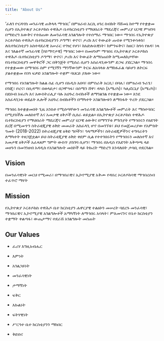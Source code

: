 ```yaml
---
title: "About Us"
---
```



‘ፈለገ ዮርዳኖስ መንፈሳዊ ጠቅላላ ማኅበር’ በምዕራብ አርሲ ሀገረ ስብከት ሻሸመኔ ከተማ የተቋቋመ ሲሆን በኢትዮጵያ ኦርቶዶክስ ተዋሕዶ ቤተክርስቲያን የማህበራት ማደራጃና መምሪያ ህጋዊ ምዝገባ በማድረግ እውቅና የተሰጠው ለመንፈሳዊ አገልግሎት የተሰማራ ማኅበር ነው። ማኅበሩ የኢትዮጵያ ኦርቶዶክስ ተዋሕዶ ቤተክርስቲያንን ዶግማ፣ ቀኖና፣ ታሪክ እና ትውፊት ጠብቆ የሚንቀሳቀስ፣ ለቤተክርስቲያን አስተዳደራዊ አሠራር ተገዢ የሆነ፣ ከአድሎአዊነት፣ ከምንፍቅና፣ ከዘር፣ ከጎሳ የጸዳ፣ ነጻ እና ገለልተኛ መንፈሳዊ (ሃይማኖታዊ) ማኅበር ነው። በመሆኑም ማኅበሩ የኢትዮጵያ ኦርቶዶክስ ተዋሕዶ ቤተክርስቲያን ዶግማ፣ ቀኖና፣ ታሪክ እና ትውፊት ለማስጠበቅ ከሚመለከታቸው የቤተክርስቲያን መዋቅሮች ጋር በቅንጅት የሚሰራ ሲሆን አስፈላጊውንም ድጋፍ ያደርጋል። ማኅበሩ የተቋቋመው በማኅበሩ ስም የሚገኝን ማንኛውንም ትርፍ ለአባላቱ ለማከፋፈል ሳይሆን ለትርፍ ያልተቋቋመ የበጎ ፍቃድ አገልግሎት ተቋም ባህርይ ያለው ነው።

የማኅበሩ የአገልግሎት ክልል ሰፊ ሲሆን በአዲስ አበባ፣ በምስራቅ አርሲ፣ በባሌ፣ በምዕራብ ጉራጌ፣ በጉጂ፣ ቦረና፣ በሲዳማ፣ በወላይታ፣ በጋሞጎፋ፣ በሰሜን ሸዋ፣ ዳላስ (አሜሪካ)፣ ካሊፎርኒያ (አሜሪካ)፣ በደቡብ አፍሪካ እና አውስትራሊያ ባሉ አህጉረ ስብከቶች ለማገልገል የተቋቋመ ነው። እንደ አስፈላጊነቱ ወደፊት ሌሎች አህጉረ ስብከቶችን በማካተት አገልግሎቱን ለማስፋት ጥረት ያደርጋል።

ማኅበሩ ከተቋቋመበት ጊዜ አንስቶ የሚሰጣቸውን መንፈሳዊ አገልግሎቶች መምራት እና ማስተባበር በሚያስችሉ መለስተኛ እና አመታዊ ዕቅዶች ሲሰራ ቆይቷል። በኢትዮጵያ ኦርቶዶክስ ተዋሕዶ ቤተክርስቲያን የማህበራት ማደራጃና መምሪያ ህጋዊ ዕውቅና በማግኘቱ ምክንያት የማኅበሩን የዕድገት ደረጃ በሚመጥን ስትራቴጂያዊ ዕቅድ መመራት አስፈላጊ ሆኖ በመገኘቱ፣ ይህ የመጀመሪያው የአምስት ዓመት (2018-2022) ስትራቴጂያዊ ዕቅድ ግቦችን፣ ዓላማዎችን፣ ስትራቴጂዎችንና ተግባራትን ለማካተት ተዘጋጅቷል። ይህ ስትራቴጂያዊ ዕቅድ ቀደም ሲል የተተገበሩትን የማኅበሩን መለስተኛ እና አመታዊ ዕቅዶች አፈጻጸም ግምት ውስጥ ያስገባ ሲሆን፣ ማኅበሩ በአዲስ የእድገት አቅጣጫ ላይ መሆኑን በመገንዘብ አዳዲስ የአገልግሎት መስኮች ላይ ትኩረት ማድረግ እንዳለበት ታሳቢ ተደርጓል።

## Vision

በመንፈሳዊነት መርህ የሚመራ፣ በማኅበራዊና ኢኮኖሚያዊ አቅሙ የዳበረ ኦርቶዶክሳዊ ማኅበረሰብ ተፈጥሮ ማየት

## Mission

የኢትዮጵያ ኦርቶዶክስ ተዋሕዶ ቤተ ክርስቲያን ሐዋርያዊ ተልዕኮን መሠረት ባደረጉ መንፈሳዊ፣ ማኅበራዊና ኢኮኖሚያዊ አገልግሎቶች አማካኝነት ለማኅበሩ አባላት፣ ምእመናንና የቤተ ክርስቲያን ተቋማት ቀልጣፋ፣ ውጤታማና ተደራሽ አገልግሎት መስጠት

## Our Values

- ፈሪሃ እግዚአብሔር

- እምነት 

- አገልጋይነት 

- መንፈሳዊነት 

- ታማኝነት 

- ፍቅር 

- እኩልነት 

- ፍትሃዊነት 

- ሥርዓተ ቤተ ክርስቲያንን ማክበር

- ቅድስና
